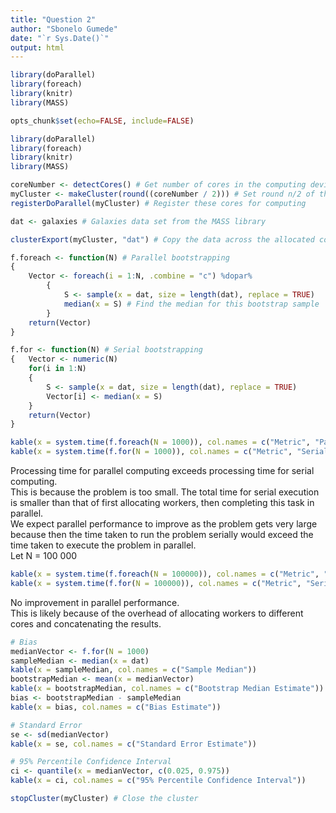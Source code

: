 ```yaml
---
title: "Question 2"
author: "Sbonelo Gumede"
date: "`r Sys.Date()`"
output: html
---
```


```r
library(doParallel)
library(foreach)
library(knitr)
library(MASS)

opts_chunk$set(echo=FALSE, include=FALSE)
```

```r
library(doParallel)
library(foreach)
library(knitr)
library(MASS)

coreNumber <- detectCores() # Get number of cores in the computing device
myCluster <- makeCluster(round((coreNumber / 2))) # Set round n/2 of those cores for computing
registerDoParallel(myCluster) # Register these cores for computing

dat <- galaxies # Galaxies data set from the MASS library

clusterExport(myCluster, "dat") # Copy the data across the allocated cores

f.foreach <- function(N) # Parallel bootstrapping
{
	Vector <- foreach(i = 1:N, .combine = "c") %dopar% 
		{
			S <- sample(x = dat, size = length(dat), replace = TRUE)
			median(x = S) # Find the median for this bootstrap sample
		}
	return(Vector)
}

f.for <- function(N) # Serial bootstrapping
{	Vector <- numeric(N)
	for(i in 1:N)
	{
		S <- sample(x = dat, size = length(dat), replace = TRUE)
		Vector[i] <- median(x = S)
	}
	return(Vector)
}
```

```r
kable(x = system.time(f.foreach(N = 1000)), col.names = c("Metric", "Parallel Performance"))
kable(x = system.time(f.for(N = 1000)), col.names = c("Metric", "Serial Performance"))
```

Processing time for parallel computing exceeds processing time for serial computing.<br> 
This is because the problem is too small. The total time for serial execution is smaller than that of first allocating workers, then completing this task in parallel.<br> 
We expect parallel performance to improve as the problem gets very large because then the time taken to run the problem serially would exceed the time taken to execute the problem in parallel.<br> 
Let N = 100 000

```r
kable(x = system.time(f.foreach(N = 100000)), col.names = c("Metric", "Parallel Performance"))
kable(x = system.time(f.for(N = 100000)), col.names = c("Metric", "Serial Performance"))
```

No improvement in parallel performance.<br> 
This is likely because of the overhead of allocating workers to different cores and concatenating the results.

```r
# Bias
medianVector <- f.for(N = 1000)
sampleMedian <- median(x = dat)
kable(x = sampleMedian, col.names = c("Sample Median"))
bootstrapMedian <- mean(x = medianVector)
kable(x = bootstrapMedian, col.names = c("Bootstrap Median Estimate"))
bias <- bootstrapMedian - sampleMedian
kable(x = bias, col.names = c("Bias Estimate"))

# Standard Error
se <- sd(medianVector)
kable(x = se, col.names = c("Standard Error Estimate"))

# 95% Percentile Confidence Interval
ci <- quantile(x = medianVector, c(0.025, 0.975))
kable(x = ci, col.names = c("95% Percentile Confidence Interval"))

stopCluster(myCluster) # Close the cluster
```